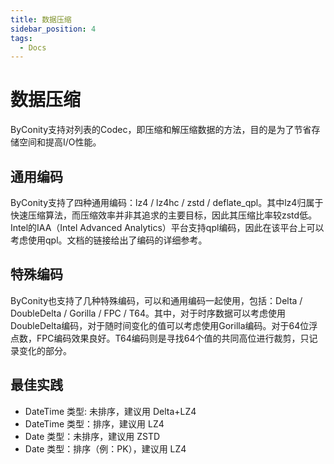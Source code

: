 ```yaml
---
title: 数据压缩
sidebar_position: 4
tags:
  - Docs
---
```


# 数据压缩

ByConity支持对列表的Codec，即压缩和解压缩数据的方法，目的是为了节省存储空间和提高I/O性能。

## 通用编码

ByConity支持了四种通用编码：lz4 / lz4hc / zstd / deflate_qpl。其中lz4归属于快速压缩算法，而压缩效率并非其追求的主要目标，因此其压缩比率较zstd低。Intel的IAA（Intel Advanced Analytics）平台支持qpl编码，因此在该平台上可以考虑使用qpl。文档的链接给出了编码的详细参考。

## 特殊编码

ByConity也支持了几种特殊编码，可以和通用编码一起使用，包括：Delta / DoubleDelta / Gorilla / FPC / T64。其中，对于时序数据可以考虑使用DoubleDelta编码，对于随时间变化的值可以考虑使用Gorilla编码。对于64位浮点数，FPC编码效果良好。T64编码则是寻找64个值的共同高位进行裁剪，只记录变化的部分。

## 最佳实践

- DateTime 类型: 未排序，建议用 Delta+LZ4
- DateTime 类型：排序，建议用 LZ4
- Date 类型：未排序，建议用 ZSTD
- Date 类型：排序（例：PK），建议用 LZ4